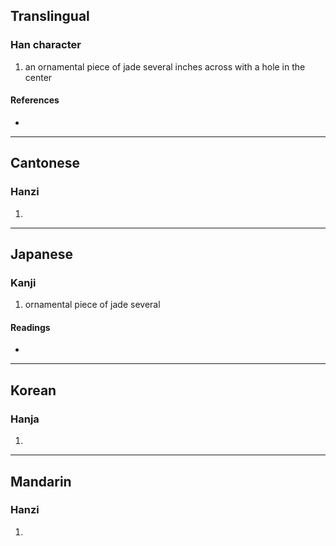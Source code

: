 {{character info/new}}
==Translingual==

===Han character===
{{Han char|rn=96|rad=玉|as=09|sn=13|four=13116|canj=MGJMM|ids=⿰𤣩宣}}

# an ornamental piece of jade several inches across with a hole in the center

====References====
* {{Han ref|kx=0736.200|dkj=21099|dj=1147.210|hdz=21128.080|uh=7444|ud=29764|bh=DEB1|bd=57009}}

----

==Cantonese==

===Hanzi===
{{yue-hanzi|jyut=|y=syun1}}

# {{defn|lang=yue|sort=玉09}}

----

==Japanese==

===Kanji===
{{ja-kanji|grade=|rs=玉09}}

# ornamental piece of jade several

====Readings====
* {{ja-readings|on=[[せん]] (sen)|kun=|nanori=}}

----

==Korean==

===Hanja===
{{ko-hanja|hangeul=선|eumhun=|rv=seon|mr=sŏn|y=sen}}

# {{defn|lang=ko|sort=玉09}}

----

==Mandarin==

===Hanzi===
{{cmn-hanzi|pin=[[xuān]] ([[xuan1]])|wg=hsüan<sup>1</sup>}}

# {{defn|lang=cmn|sort=玉09}}